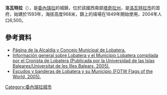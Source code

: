 '''洛瓦特拉'''（{{lang-es|Lobatera}}），是[[委內瑞拉|委內瑞拉]]的城鎮，位於該國西南部[[塔奇拉州|塔奇拉州]]，是[[洛瓦特拉市|洛瓦特拉市]]的首府，始建於1593年，海拔高度968米，鎮上的墳場在1849年開始使用，2004年人口6,500。

==參考資料==
* [http://lobatera-tachira.gob.ve/ Página de la Alcaldía y Concejo Municipal de Lobatera.]{{dead link|date=2018年1月 |bot=InternetArchiveBot |fix-attempted=yes }}
* [http://www.uib.es/catedra_iberoamericana/publicaciones/lobatera/index.html Información general sobre Lobatera y el Municipio Lobatera compilada por el Cronista de Lobatera (Publicada por la Universidad de las Islas Baleares/Universitat de les Illes Balears, 2005).] {{Wayback|url=http://www.uib.es/catedra_iberoamericana/publicaciones/lobatera/index.html |date=20100413142321 }}
* [http://www.crwflags.com/fotw/flags/ve-s-lo.html Escudos y banderas de Lobatera y su Municipio (FOTW Flags of the World, 2005).] {{Wayback|url=http://www.crwflags.com/fotw/flags/ve-s-lo.html |date=20210126141457 }}

{{Venezuela-geo-stub}}
[[Category:委內瑞拉城市|Category:委內瑞拉城市]]